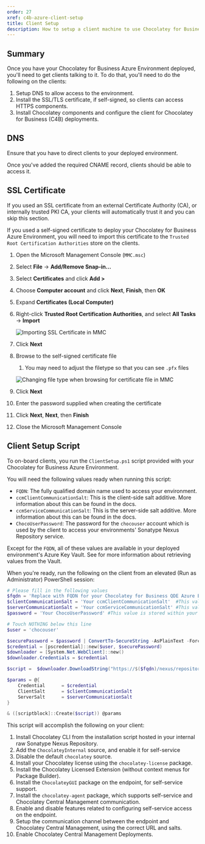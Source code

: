 ```yaml
---
order: 27
xref: c4b-azure-client-setup
title: Client Setup
description: How to setup a client machine to use Chocolatey for Business Azure Environment
---
```


## Summary

Once you have your Chocolatey for Business Azure Environment deployed, you'll need to get clients talking to it.
To do that, you'll need to do the following on the clients:

1. Setup DNS to allow access to the environment.
1. Install the SSL/TLS certificate, if self-signed, so clients can access HTTPS components.
1. Install Chocolatey components and configure the client for Chocolatey for Business (C4B) deployments.

## DNS

Ensure that you have <Xref title="configured DNS" value="c4b-azure" anchor="dns-configuration" /> to direct clients to your deployed environment.

Once you've added the required CNAME record, clients should be able to access it.

## SSL Certificate

<Callout type="info">
    If you used an SSL certificate from an external Certificate Authority (CA), or internally trusted PKI CA, your clients will automatically trust it and you can skip this section.
</Callout>

If you used a self-signed certificate to deploy your Chocolatey for Business Azure Environment, you will need to import this certificate to the `Trusted Root Certification Authorities` store on the clients.

1. Open the Microsoft Management Console (`MMC.msc`)
1. Select **File** -> **Add/Remove Snap-in...**
1. Select **Certificates** and click **Add >**
1. Choose **Computer account** and click **Next**, **Finish**, then **OK**
1. Expand **Certificates (Local Computer)**
1. Right-click **Trusted Root Certification Authorities**, and select **All Tasks** -> **Import**

    ![Importing SSL Certificate in MMC](/images/c4b-azure/MMC-Import-Certificate.png)

1. Click **Next**
1. Browse to the self-signed certificate file
    1. You may need to adjust the filetype so that you can see `.pfx` files

    ![Changing file type when browsing for certificate file in MMC](/images/c4b-azure/MMC-Browse-FileType.png)

1. Click **Next**
1. Enter the password supplied when creating the certificate
1. Click **Next**, **Next**, then **Finish**
1. Close the Microsoft Management Console

## Client Setup Script

To on-board clients, you run the `ClientSetup.ps1` script provided with your Chocolatey for Business Azure Environment.

You will need the following values ready when running this script:

* `FQDN`: The fully qualified domain name used to access your environment.
* `ccmClientCommunicationSalt`: This is the client-side salt additive. More information about this can be found in the <Xref title="C4B Config Settings" value="ccm-client" anchor="config-settings" /> docs.
* `ccmServiceCommunicationSalt`: This is the server-side salt additive. More information about this can be found in the <Xref title="C4B Config Settings" value="ccm-client" anchor="config-settings" /> docs.
* `ChocoUserPassword`: The password for the `chocouser` account which is used by the client to access your environments' Sonatype Nexus Repository service.

Except for the `FQDN`, all of these values are available in your deployed environment's Azure Key Vault.
See <Xref title="Accessing Services" value="c4b-azure" anchor="accessing-services" /> for more information about retrieving values from the Vault.

When you're ready, run the following on the client from an elevated (Run as Administrator) PowerShell session:

```powershell
# Please fill in the following values
$fqdn = 'Replace with FQDN for your Chocolatey for Business QDE Azure Environment'
$clientCommunicationSalt = 'Your ccmClientCommunicationSalt'  #This value is stored within your Azure Key Vault
$serverCommunicationSalt = 'Your ccmServiceCommunicationSalt' #This value is stored within your Azure Key Vault
$password = 'Your ChocoUserPassword' #This value is stored within your Azure Key Vault

# Touch NOTHING below this line
$user = 'chocouser'

$securePassword = $password | ConvertTo-SecureString -AsPlainText -Force
$credential = [pscredential]::new($user, $securePassword)
$downloader = [System.Net.WebClient]::new()
$downloader.Credentials = $credential

$script =  $downloader.DownloadString("https://$($fqdn)/nexus/repository/choco-install/ClientSetup.ps1")

$params = @{
    Credential      = $credential
    ClientSalt      = $clientCommunicationSalt
    ServerSalt      = $serverCommunicationSalt
}

& ([scriptblock]::Create($script)) @params
```

This script will accomplish the following on your client:

1. Install Chocolatey CLI from the installation script hosted in your internal raw Sonatype Nexus Repository.
1. Add the `ChocolateyInternal` source, and enable it for self-service
1. Disable the default `chocolatey` source.
1. Install your Chocolatey license using the `chocolatey-license` package.
1. Install the Chocolatey Licensed Extension (without context menus for Package Builder).
1. Install the `ChocolateyGUI` package on the endpoint, for self-service support.
1. Install the `chocolatey-agent` package, which supports self-service and Chocolatey Central Management communication.
1. Enable and disable features related to configuring self-service access on the endpoint.
1. Setup the communication channel between the endpoint and Chocolatey Central Management, using the correct URL and salts.
1. Enable Chocolatey Central Management Deployments.
